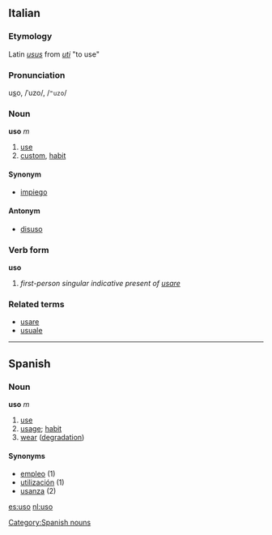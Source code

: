 ==Italian==
===Etymology===
Latin ''[[usus]]'' from ''[[uti]]'' "to use"
===Pronunciation===
u<u>s</u>o, /ˈuzo/, /<tt>"uzo</tt>/

===Noun===
'''uso''' ''m''

# [[use]]
# [[custom]], [[habit]]

====Synonym====
*[[impiego]]

====Antonym====
*[[disuso]]

===Verb form===
'''uso'''

# ''first-person singular indicative present of [[usare]]''

===Related terms===
*[[usare]]
*[[usuale]]

----
== Spanish ==
=== Noun ===
'''uso''' ''m''
# [[use]]
# [[usage]]; [[habit]]
# [[wear]] ([[degradation]])

==== Synonyms ====
*[[empleo]] (1)
*[[utilización]] (1)
*[[usanza]] (2)

[[Category:Spanish nouns]]

[[es:uso]]
[[nl:uso]]